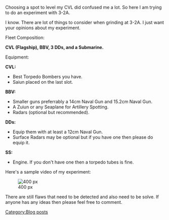 Choosing a spot to level my CVL did confused me a lot. So here I am trying to do an experiment with 3-2A.

I know. There are lot of things to consider when grinding at 3-2A. I just want your opinions about my experiment.

Fleet Composition:

'''CVL (Flagship), BBV, 3 DDs, and a Submarine.'''

Equipment:

'''CVL:'''
*Best Torpedo Bombers you have.
*Saiun placed on the last slot.
'''BBV:'''
*Smaller guns preferrably a 14cm Naval Gun and 15.2cm Naval Gun.
*A Zuiun or any Seaplane for Artillery Spotting.
*Radars (optional but recommended).
'''DDs:'''
*Equip them with at least a 12cm Naval Gun.
*Surface Radars may be optional but if you have one then please do equip it.
'''SS:'''
*Engine. If you don't have one then a torpedo tubes is fine.




Here's a sample video of my experiment:

[[File:KanColle Experiment 3-2A CVL Leveling Experiment-0|thumb|center|400 px]]

There are still flaws that need to be detected and also need to be solve. If anyone has any ideas then please feel free to comment.
[[Category:Blog posts]]